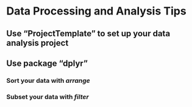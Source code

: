 Data Processing and Analysis Tips
=============================

## Use "ProjectTemplate" to set up your data analysis project

## Use package "dplyr"

### Sort your data with *arrange*

### Subset your data with *filter*
